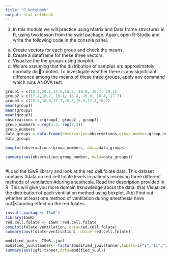 ---
title: "R Notebook"
output: html_notebook
---

1. In this module we will practice using Matrix and Data frame structures in R, using two
lesson from the swirl package. Again, open R-Studio and write the following code in
the console panel.
(a) Create vectors for each group and check the means.
(b) Create a dataframe for these three vectors.
(c) Visualize the the groups using boxplot.
(d) We are assuming that the distribution of samples are approximately normally distributed. To investigate weather there is any significant difference among the means
of these three groups, apply aov command which runs ANOVA test.

```{r}
group1 = c(18.2,20.1,17.6,16.8, 18.8, 19.7, 19.1)
group2 = c(17.4,18.7, 19.1, 16.4, 15.9, 18.4, 17.7)
group3 = c(15.2,18.8,17.7,16.5,15.9,17.1,16.7)
mean(group1)
mean(group2)
mean(group3)
observations = c(group1, group2 , group3)
group_numbers = rep(1:3, rep(7,3))
group_numbers
data_groups = data.frame(observation=observations,group_number=group_numbers)
data_groups
```

```{r}
boxplot(observations~group_numbers, data=data_groups)
```
```{r}
summary(aov(observation~group_number, data=data_groups))
```
```{r}

```
#Load the ISwR library and look at the red.cell.folate data. This dataset contains
#data on red cell folate levels in patients receiving three different methods of ventilation
#during anesthesia. Read the description provided in R. This will give you more domain
#knowledge about the data.
#(a) Visualize the distribution of each ventilation method using boxplot.
#(b) Find out whether at least one method of ventilation during anesthesia have outstanding effect on the red folates.
```{r}
install.packages('ISwR')
library(ISwR)
red.cell.folate <- ISwR::red.cell.folate
boxplot(folate~ventilation, data=red.cell.folate)
summary(aov(folate~ventilation), data= red.cell.folate)
```
```{r}
modified_juul<- ISwR::juul
modified_juul$tanner<- factor(modified_juul$tanner,labels=c("I","II","III","IV","V"))
summary(aov(igf1~tanner,data=modified_juul))
```

